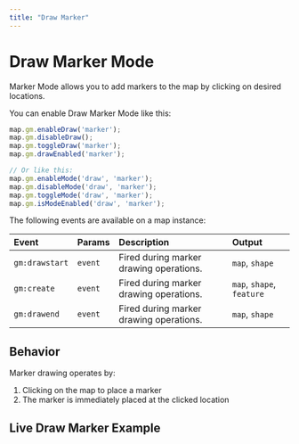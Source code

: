 ```yaml
---
title: "Draw Marker"
---
```


# Draw Marker Mode

Marker Mode allows you to add markers to the map by clicking on desired locations.

You can enable Draw Marker Mode like this:

```js
map.gm.enableDraw('marker');
map.gm.disableDraw();
map.gm.toggleDraw('marker');
map.gm.drawEnabled('marker');

// Or like this:
map.gm.enableMode('draw', 'marker');
map.gm.disableMode('draw', 'marker');
map.gm.toggleMode('draw', 'marker');
map.gm.isModeEnabled('draw', 'marker');
```

The following events are available on a map instance:

| Event           | Params | Description                                | Output                    |
| :-------------- | :----- | :----------------------------------------- |:--------------------------|
| `gm:drawstart`  | `event`| Fired during marker drawing operations.    | `map`, `shape`            |
| `gm:create`     | `event`| Fired during marker drawing operations.    | `map`, `shape`, `feature` |
| `gm:drawend`    | `event`| Fired during marker drawing operations.    | `map`, `shape`            |


## Behavior

Marker drawing operates by:
1. Clicking on the map to place a marker
2. The marker is immediately placed at the clicked location

## Live Draw Marker Example

<BrowserOnlyGmMap
  gmOptions={drawMarkerOptions} />
